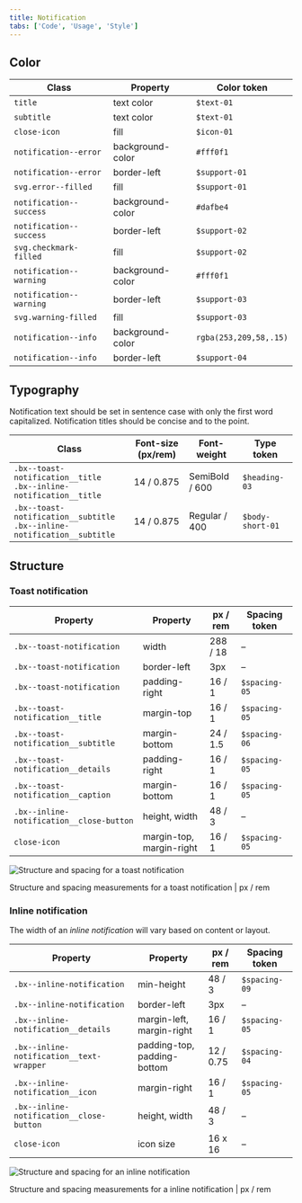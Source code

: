 ```yaml
---
title: Notification
tabs: ['Code', 'Usage', 'Style']
---
```


## Color

| Class                   | Property         | Color token            |
| ----------------------- | ---------------- | ---------------------- |
| `title`                 | text color       | `$text-01`             |
| `subtitle`              | text color       | `$text-01`             |
| `close-icon`            | fill             | `$icon-01`             |
| `notification--error`   | background-color | `#fff0f1`              |
| `notification--error`   | border-left      | `$support-01`          |
| `svg.error--filled`     | fill             | `$support-01`          |
| `notification--success` | background-color | `#dafbe4`              |
| `notification--success` | border-left      | `$support-02`          |
| `svg.checkmark-filled`  | fill             | `$support-02`          |
| `notification--warning` | background-color | `#fff0f1`              |
| `notification--warning` | border-left      | `$support-03`          |
| `svg.warning-filled`    | fill             | `$support-03`          |
| `notification--info`    | background-color | `rgba(253,209,58,.15)` |
| `notification--info`    | border-left      | `$support-04`          |

## Typography

Notification text should be set in sentence case with only the first word capitalized. Notification titles should be concise and to the point.

| Class                                                                          | Font-size (px/rem) | Font-weight    | Type token       |
| ------------------------------------------------------------------------------ | ------------------ | -------------- | ---------------- |
| `.bx--toast-notification__title` <br/> `.bx--inline-notification__title`       | 14 / 0.875         | SemiBold / 600 | `$heading-03`    |
| `.bx--toast-notification__subtitle` <br/> `.bx--inline-notification__subtitle` | 14 / 0.875         | Regular / 400  | `$body-short-01` |  |

## Structure

### Toast notification

| Property                                 | Property                 | px / rem | Spacing token |
| ---------------------------------------- | ------------------------ | -------- | ------------- |
| `.bx--toast-notification`                | width                    | 288 / 18 | –             |
| `.bx--toast-notification`                | border-left              | 3px      | –             |
| `.bx--toast-notification`                | padding-right            | 16 / 1   | `$spacing-05` |
| `.bx--toast-notification__title`         | margin-top               | 16 / 1   | `$spacing-05` |
| `.bx--toast-notification__subtitle`      | margin-bottom            | 24 / 1.5 | `$spacing-06` |
| `.bx--toast-notification__details`       | padding-right            | 16 / 1   | `$spacing-05` |
| `.bx--toast-notification__caption`       | margin-bottom            | 16 / 1   | `$spacing-05` |
| `.bx--inline-notification__close-button` | height, width            | 48 / 3   | –             |
| `close-icon`                             | margin-top, margin-right | 16 / 1   | `$spacing-05` |

<div className="image--fixed">

![Structure and spacing for a toast notification](images/notification-style-1.png)

</div>

<Caption>
  Structure and spacing measurements for a toast notification | px / rem
</Caption>

### Inline notification

The width of an _inline notification_ will vary based on content or layout.

| Property                                 | Property                    | px / rem  | Spacing token |
| ---------------------------------------- | --------------------------- | --------- | ------------- |
| `.bx--inline-notification`               | min-height                  | 48 / 3    | `$spacing-09` |
| `.bx--inline-notification`               | border-left                 | 3px       | –             |
| `.bx--inline-notification__details`      | margin-left, margin-right   | 16 / 1    | `$spacing-05` |
| `.bx--inline-notification__text-wrapper` | padding-top, padding-bottom | 12 / 0.75 | `$spacing-04` |
| `.bx--inline-notification__icon`         | margin-right                | 16 / 1    | `$spacing-05` |
| `.bx--inline-notification__close-button` | height, width               | 48 / 3    | –             |
| `close-icon`                             | icon size                   | 16 x 16   | –             |

<div className="image--fixed">

![Structure and spacing for an inline notification](images/notification-style-2.png)

</div>

<Caption>
  Structure and spacing measurements for a inline notification | px / rem
</Caption>
